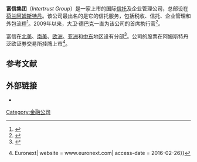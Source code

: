 {{Distinguish|互信技术公司}}
{{Infobox company
| name = 富信集团
| name_en = Intertrust Group
| logo = [[File:Intertrust-group-logo.jpg|200px]]
| type = [[上市公司|上市公司]]，{{link-en|NV|Naamloze_vennootschap}}
| foundation = 1952年
| key_people = David de Buck（[[CEO|CEO]]）<br />Ernesto Traulsen（[[CFO|CFO]]）
| location = [[荷兰|荷兰]]，[[阿姆斯特丹|阿姆斯特丹]]
| industry = 专业服务
| revenue = €345 million（2015年）{{r|winst}}
| net_income = €2.6 million（2015年）{{r|winst}}
| num_employees = 1,700人<ref name="winst">{{cite newspaper |title=Winst Intertrust gedaald ondanks groei van omzet |url=https://www.nrc.nl/handelsblad/2016/02/10/winst-intertrust-gedaald-ondanks-groei-van-omzet-1589285 |newspaper=[[NRC_Handelsblad|NRC Handelsblad]] |date=10 February 2016 |trans_title=Intertrust profits down despite increased revenue |language=nl |accessdate=2016-06-27 |archive-date=2016-03-05 |archive-url=https://web.archive.org/web/20160305033809/https://www.nrc.nl/handelsblad/2016/02/10/winst-intertrust-gedaald-ondanks-groei-van-omzet-1589285 |dead-url=no }}</ref>
| homepage = {{URL|www.intertrustgroup.com}}
}}
'''富信集团'''（''Intertrust Group''）是一家上市的国际[[信托|信托]]及企业管理公司，总部设在[[荷兰|荷兰]][[阿姆斯特丹|阿姆斯特丹]]。该公司最出名的是它的信托服务，包括税收、信托、企业管理和外包流程<ref>{{cite book | url=https://books.google.com/books?id=HkTwok8DHuwC&pg=PA100&lpg=PA100&dq=intertrust+group+1952&source=bl&ots=DukdMAWxVQ&sig=BHn_vffLujyuO5rmO_DON1lUsjk&hl=en&sa=X&ved=0ahUKEwjOw6ilxuvLAhWJWSYKHTlJDGo4ChDoAQgbMAA#v=onepage&q=intertrust%20group%201952&f=false | title=Worldwide Business Tax Facts 2010/11 | publisher=CCH Australia Limited | year=2010}}</ref>。2009年以来，大卫·德巴克一直为该公司的首席执行官<ref>{{cite web | url=http://www.efinancialnews.com/story/2009-03-10/fortis-intertrust-replaces-chief-executive | title=Fortis Intertrust replaces chief executive | publisher=Financial News | date=10 March 2009 | accessdate=19 April 2016 | author=Bain, David | archive-date=2016-05-08 | archive-url=https://web.archive.org/web/20160508202221/http://www.efinancialnews.com/story/2009-03-10/fortis-intertrust-replaces-chief-executive | dead-url=no }}</ref>。

富信在[[北美|北美]]、[[南美|南美]]、[[欧洲|欧洲]]、[[亚洲|亚洲]]和[[中东|中东]]地区设有分部<ref>{{cite web | url=http://www.hedgeweek.com/2012/03/07/163222/intertrust-acquires-walkers-management-services | title=Intertrust acquires Walkers Management Services | publisher=Hedge Week | date=3 July 2012 | accessdate=19 April 2016 | archive-date=2017-03-05 | archive-url=https://web.archive.org/web/20170305030216/http://www.hedgeweek.com/2012/03/07/163222/intertrust-acquires-walkers-management-services | dead-url=no }}</ref>。公司的股票在阿姆斯特丹泛欧证券交易所挂牌上市<ref>{{Cite web| url = https://www.euronext.com/nl/news/euronext-amsterdam-welcomes-intertrust| title = Euronext Amsterdam welcomes Intertrust {{!}} Euronext| website = www.euronext.com| access-date = 2016-02-26}}</ref>。

==参考文献==
{{reflist}}

==外部链接==
*{{official|http://www.intertrustgroup.com/}}

{{Company-stub}}

[[Category:金融公司|Category:金融公司]]